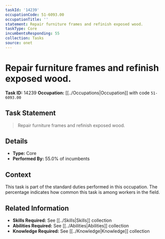 ```yaml
---
taskId: '14239'
occupationCode: 51-6093.00
occupationTitle: ''
statement: Repair furniture frames and refinish exposed wood.
taskType: Core
incumbentsResponding: 55
collection: Tasks
source: onet
---
```

# Repair furniture frames and refinish exposed wood.

**Task ID:** 14239
**Occupation:** [[../Occupations|Occupation]] with code `51-6093.00`

## Task Statement

> Repair furniture frames and refinish exposed wood.

## Details

- **Type:** Core
- **Performed By:** 55.0% of incumbents

## Context

This task is part of the standard duties performed in this occupation. The percentage indicates how common this task is among workers in the field.

## Related Information

- **Skills Required:** See [[../Skills|Skills]] collection
- **Abilities Required:** See [[../Abilities|Abilities]] collection
- **Knowledge Required:** See [[../Knowledge|Knowledge]] collection
